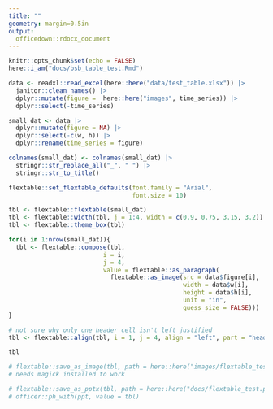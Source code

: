 ```yaml
---
title: ""
geometry: margin=0.5in
output: 
  officedown::rdocx_document
---
```


```r
knitr::opts_chunk$set(echo = FALSE)
here::i_am("docs/bsb_table_test.Rmd")
```

```r
data <- readxl::read_excel(here::here("data/test_table.xlsx")) |>
  janitor::clean_names() |>
  dplyr::mutate(figure =  here::here("images", time_series)) |>
  dplyr::select(-time_series)
```


```r
small_dat <- data |>
  dplyr::mutate(figure = NA) |>
  dplyr::select(-c(w, h)) |>
  dplyr::rename(time_series = figure)

colnames(small_dat) <- colnames(small_dat) |>
  stringr::str_replace_all("_", " ") |>
  stringr::str_to_title()
```

```r
flextable::set_flextable_defaults(font.family = "Arial",
                                  font.size = 10)

tbl <- flextable::flextable(small_dat) 
tbl <- flextable::width(tbl, j = 1:4, width = c(0.9, 0.75, 3.15, 3.2))
tbl <- flextable::theme_box(tbl)

for(i in 1:nrow(small_dat)){
  tbl <- flextable::compose(tbl,
                          i = i,
                          j = 4,
                          value = flextable::as_paragraph(
                            flextable::as_image(src = data$figure[i],
                                                width = data$w[i],
                                                height = data$h[i],
                                                unit = "in",
                                                guess_size = FALSE)))
}

# not sure why only one header cell isn't left justified
tbl <- flextable::align(tbl, i = 1, j = 4, align = "left", part = "header")

tbl

# flextable::save_as_image(tbl, path = here::here("images/flextable_test.png"))
# needs magick installed to work

# flextable::save_as_pptx(tbl, path = here::here("docs/flextable_test.pptx"))
# officer::ph_with(ppt, value = tbl)
```
